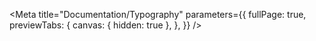 
<Meta
  title="Documentation/Typography"
  parameters={{
    fullPage: true,
    previewTabs: {
      canvas: { hidden: true },
    },
  }}
/>

<Typography />
